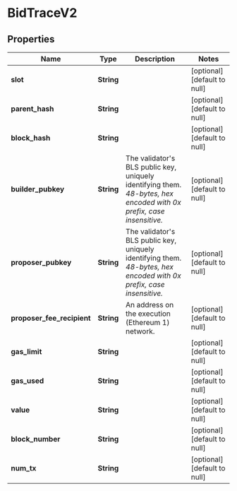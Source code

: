 # BidTraceV2

## Properties

| Name                       | Type       | Description                                                                                                              | Notes                        |
| -------------------------- | ---------- | ------------------------------------------------------------------------------------------------------------------------ | ---------------------------- |
| **slot**                   | **String** |                                                                                                                          | [optional] [default to null] |
| **parent_hash**            | **String** |                                                                                                                          | [optional] [default to null] |
| **block_hash**             | **String** |                                                                                                                          | [optional] [default to null] |
| **builder_pubkey**         | **String** | The validator&#39;s BLS public key, uniquely identifying them. _48-bytes, hex encoded with 0x prefix, case insensitive._ | [optional] [default to null] |
| **proposer_pubkey**        | **String** | The validator&#39;s BLS public key, uniquely identifying them. _48-bytes, hex encoded with 0x prefix, case insensitive._ | [optional] [default to null] |
| **proposer_fee_recipient** | **String** | An address on the execution (Ethereum 1) network.                                                                        | [optional] [default to null] |
| **gas_limit**              | **String** |                                                                                                                          | [optional] [default to null] |
| **gas_used**               | **String** |                                                                                                                          | [optional] [default to null] |
| **value**                  | **String** |                                                                                                                          | [optional] [default to null] |
| **block_number**           | **String** |                                                                                                                          | [optional] [default to null] |
| **num_tx**                 | **String** |                                                                                                                          | [optional] [default to null] |
